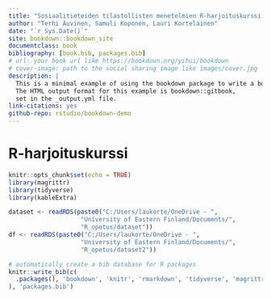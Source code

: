 ```yaml
--- 
title: "Sosiaalitieteiden tilastollisten menetelmien R-harjoituskurssi, 2 op"
author: "Terhi Auvinen, Samuli Koponen, Lauri Kortelainen"
date: "`r Sys.Date()`"
site: bookdown::bookdown_site
documentclass: book
bibliography: [book.bib, packages.bib]
# url: your book url like https://bookdown.org/yihui/bookdown
# cover-image: path to the social sharing image like images/cover.jpg
description: |
  This is a minimal example of using the bookdown package to write a book.
  The HTML output format for this example is bookdown::gitbook,
  set in the _output.yml file.
link-citations: yes
github-repo: rstudio/bookdown-demo
---
```


# R-harjoituskurssi {-}


```r

knitr::opts_chunk$set(echo = TRUE)
library(magrittr)
library(tidyverse)
library(kableExtra)

dataset <- readRDS(paste0("C:/Users/laukorte/OneDrive - ",  
                    "University of Eastern Finland/Documents/",   
                    "R_opetus/dataset"))
df <- readRDS(paste0("C:/Users/laukorte/OneDrive - ",  
                    "University of Eastern Finland/Documents/",   
                    "R_opetus/dataset2"))
```





```r
# automatically create a bib database for R packages
knitr::write_bib(c(
  .packages(), 'bookdown', 'knitr', 'rmarkdown', 'tidyverse', 'magrittr'
), 'packages.bib')
```

